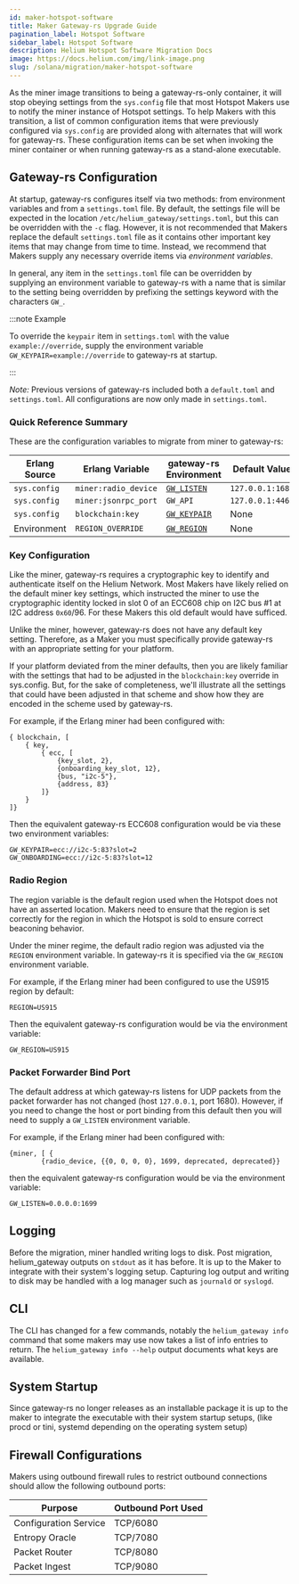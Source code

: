 ```yaml
---
id: maker-hotspot-software
title: Maker Gateway-rs Upgrade Guide
pagination_label: Hotspot Software
sidebar_label: Hotspot Software
description: Helium Hotspot Software Migration Docs
image: https://docs.helium.com/img/link-image.png
slug: /solana/migration/maker-hotspot-software
---
```



<LegacyContentBanner />

As the miner image transitions to being a gateway-rs-only container, it will stop obeying settings
from the `sys.config` file that most Hotspot Makers use to notify the miner instance of Hotspot
settings. To help Makers with this transition, a list of common configuration items that were
previously configured via `sys.config` are provided along with alternates that will work for
gateway-rs. These configuration items can be set when invoking the miner container or when running
gateway-rs as a stand-alone executable.

## Gateway-rs Configuration

At startup, gateway-rs configures itself via two methods: from environment variables and from a
`settings.toml` file. By default, the settings file will be expected in the location
`/etc/helium_gateway/settings.toml`, but this can be overridden with the `-c` flag. However, it is
not recommended that Makers replace the default `settings.toml` file as it contains other important
key items that may change from time to time. Instead, we recommend that Makers supply any necessary
override items via _environment variables_.

In general, any item in the `settings.toml` file can be overridden by supplying an environment
variable to gateway-rs with a name that is similar to the setting being overridden by prefixing the
settings keyword with the characters `GW_`.

:::note Example

To override the `keypair` item in `settings.toml` with the value `example://override`, supply the
environment variable `GW_KEYPAIR=example://override` to gateway-rs at startup.

:::

_Note:_ Previous versions of gateway-rs included both a `default.toml` and `settings.toml`. All
configurations are now only made in `settings.toml`.

### Quick Reference Summary

These are the configuration variables to migrate from miner to gateway-rs:

| Erlang Source | Erlang Variable      | gateway-rs Environment                     | Default Value    |
| ------------- | -------------------- | ------------------------------------------ | ---------------- |
| `sys.config`  | `miner:radio_device` | [`GW_LISTEN`](#packet-forwarder-bind-port) | `127.0.0.1:1680` |
| `sys.config`  | `miner:jsonrpc_port` | `GW_API`                                   | `127.0.0.1:4467` |
| `sys.config`  | `blockchain:key`     | [`GW_KEYPAIR`](#key-configuration)         | None             |
| Environment   | `REGION_OVERRIDE`    | [`GW_REGION`](#radio-region)               | None             |

### Key Configuration

Like the miner, gateway-rs requires a cryptographic key to identify and authenticate itself on the
Helium Network. Most Makers have likely relied on the default miner key settings, which instructed
the miner to use the cryptographic identity locked in slot 0 of an ECC608 chip on I2C bus #1 at I2C
address `0x60`/96. For these Makers this old default would have sufficed.

Unlike the miner, however, gateway-rs does not have any default key setting. Therefore, as a Maker
you must specifically provide gateway-rs with an appropriate setting for your platform.

If your platform deviated from the miner defaults, then you are likely familiar with the settings
that had to be adjusted in the `blockchain:key` override in sys.config. But, for the sake of
completeness, we'll illustrate all the settings that could have been adjusted in that scheme and
show how they are encoded in the scheme used by gateway-rs.

For example, if the Erlang miner had been configured with:

```
{ blockchain, [
    { key,
        { ecc, [
            {key_slot, 2},
            {onboarding_key_slot, 12},
            {bus, "i2c-5"},
            {address, 83}
        ]}
    }
]}
```

Then the equivalent gateway-rs ECC608 configuration would be via these two environment variables:

```
GW_KEYPAIR=ecc://i2c-5:83?slot=2
GW_ONBOARDING=ecc://i2c-5:83?slot=12
```

### Radio Region

The region variable is the default region used when the Hotspot does not have an asserted location.
Makers need to ensure that the region is set correctly for the region in which the Hotspot is sold
to ensure correct beaconing behavior.

Under the miner regime, the default radio region was adjusted via the `REGION` environment variable.
In gateway-rs it is specified via the `GW_REGION` environment variable.

For example, if the Erlang miner had been configured to use the US915 region by default:

```
REGION=US915
```

Then the equivalent gateway-rs configuration would be via the environment variable:

```
GW_REGION=US915
```

### Packet Forwarder Bind Port

The default address at which gateway-rs listens for UDP packets from the packet forwarder has not
changed (host `127.0.0.1`, port 1680). However, if you need to change the host or port binding from
this default then you will need to supply a `GW_LISTEN` environment variable.

For example, if the Erlang miner had been configured with:

```
{miner, [ {
        {radio_device, {{0, 0, 0, 0}, 1699, deprecated, deprecated}}
```

then the equivalent gateway-rs configuration would be via the environment variable:

```
GW_LISTEN=0.0.0.0:1699
```

## Logging

Before the migration, miner handled writing logs to disk. Post migration, helium_gateway outputs on
`stdout` as it has before. It is up to the Maker to integrate with their system's logging setup.
Capturing log output and writing to disk may be handled with a log manager such as `journald` or
`syslogd`.

## CLI

The CLI has changed for a few commands, notably the `helium_gateway info` command that some makers
may use now takes a list of info entries to return. The `helium_gateway info --help` output
documents what keys are available.

## System Startup

Since gateway-rs no longer releases as an installable package it is up to the maker to integrate the
executable with their system startup setups, (like procd or tini, systemd depending on the operating
system setup)

## Firewall Configurations

Makers using outbound firewall rules to restrict outbound connections should allow the following
outbound ports:

| Purpose               | Outbound Port Used |
| --------------------- | ------------------ |
| Configuration Service | TCP/6080           |
| Entropy Oracle        | TCP/7080           |
| Packet Router         | TCP/8080           |
| Packet Ingest         | TCP/9080           |
